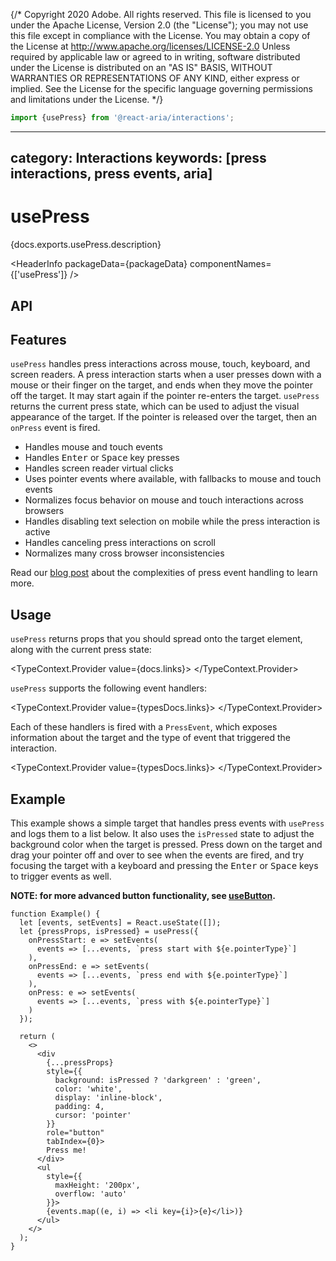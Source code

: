 {/* Copyright 2020 Adobe. All rights reserved.
This file is licensed to you under the Apache License, Version 2.0 (the "License");
you may not use this file except in compliance with the License. You may obtain a copy
of the License at http://www.apache.org/licenses/LICENSE-2.0
Unless required by applicable law or agreed to in writing, software distributed under
the License is distributed on an "AS IS" BASIS, WITHOUT WARRANTIES OR REPRESENTATIONS
OF ANY KIND, either express or implied. See the License for the specific language
governing permissions and limitations under the License. */}



```jsx import
import {usePress} from '@react-aria/interactions';
```

---
category: Interactions
keywords: [press interactions, press events, aria]
---

# usePress

<p>{docs.exports.usePress.description}</p>

<HeaderInfo
  packageData={packageData}
  componentNames={['usePress']} />

## API

<FunctionAPI function={docs.exports.usePress} links={docs.links} />

## Features

`usePress` handles press interactions across mouse, touch, keyboard, and screen readers. A press interaction starts when a
user presses down with a mouse or their finger on the target, and ends when they move the pointer off the target. It may
start again if the pointer re-enters the target. `usePress` returns the current press state, which can be used to adjust
the visual appearance of the target. If the pointer is released over the target, then an `onPress` event is fired.

* Handles mouse and touch events
* Handles <kbd>Enter</kbd> or <kbd>Space</kbd> key presses
* Handles screen reader virtual clicks
* Uses pointer events where available, with fallbacks to mouse and touch events
* Normalizes focus behavior on mouse and touch interactions across browsers
* Handles disabling text selection on mobile while the press interaction is active
* Handles canceling press interactions on scroll
* Normalizes many cross browser inconsistencies

Read our [blog post](/blog/building-a-button-part-1.html) about the complexities of press event handling to learn more.

## Usage

`usePress` returns props that you should spread onto the target element, along with the current press state:

<TypeContext.Provider value={docs.links}>
  <InterfaceType properties={docs.links[docs.exports.usePress.return.id].properties} />
</TypeContext.Provider>

`usePress` supports the following event handlers:

<TypeContext.Provider value={typesDocs.links}>
  <InterfaceType properties={typesDocs.exports.PressEvents.properties} />
</TypeContext.Provider>

Each of these handlers is fired with a `PressEvent`, which exposes information about the target and the
type of event that triggered the interaction.

<TypeContext.Provider value={typesDocs.links}>
  <InterfaceType properties={typesDocs.exports.PressEvent.properties} />
</TypeContext.Provider>

## Example

This example shows a simple target that handles press events with `usePress` and logs them to a list below.
It also uses the `isPressed` state to adjust the background color when the target is pressed.
Press down on the target and drag your pointer off and over to see when the events are fired, and try focusing
the target with a keyboard and pressing the <kbd>Enter</kbd> or <kbd>Space</kbd> keys to trigger events as well.

**NOTE: for more advanced button functionality, see [useButton](useButton.html).**

```tsx example
function Example() {
  let [events, setEvents] = React.useState([]);
  let {pressProps, isPressed} = usePress({
    onPressStart: e => setEvents(
      events => [...events, `press start with ${e.pointerType}`]
    ),
    onPressEnd: e => setEvents(
      events => [...events, `press end with ${e.pointerType}`]
    ),
    onPress: e => setEvents(
      events => [...events, `press with ${e.pointerType}`]
    )
  });

  return (
    <>
      <div
        {...pressProps}
        style={{
          background: isPressed ? 'darkgreen' : 'green',
          color: 'white',
          display: 'inline-block',
          padding: 4,
          cursor: 'pointer'
        }}
        role="button"
        tabIndex={0}>
        Press me!
      </div>
      <ul
        style={{
          maxHeight: '200px',
          overflow: 'auto'
        }}>
        {events.map((e, i) => <li key={i}>{e}</li>)}
      </ul>
    </>
  );
}
```
